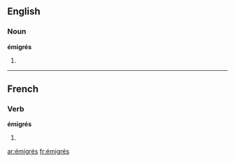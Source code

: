 {{see|émigres}}
==English==

===Noun===
'''émigrés'''

# {{plural of|[[émigré]]}}

----

==French==

===Verb===
'''émigrés''' {{m|p}}

# {{plural past participle of|[[émigrer#French|émigrer]]|lang=French}}

[[ar:émigrés]]
[[fr:émigrés]]